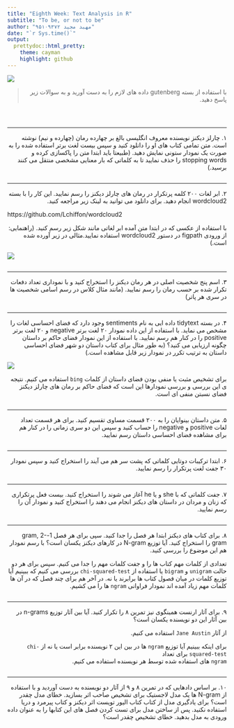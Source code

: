 ```yaml
---
title: "Eighth Week: Text Analysis in R"
subtitle: "To be, or not to be"
author: "مهبد مجید ۹۵۱۰۹۳۷۲"
date: "`r Sys.time()`"
output:
  prettydoc::html_pretty:
    theme: cayman
    highlight: github
---
```


<div align="center">
<img  src="images/dickens1_1.png"  align = 'center'>
</div>

> <p dir="RTL"> 
با استفاده از بسته gutenberg داده های لازم را به دست آورید و به سوالات زیر پاسخ دهید.
</p>

```r
```

```r
```

```r
```

***

<p dir="RTL">
۱. چارلز دیکنز نویسنده معروف انگلیسی بالغ بر چهارده رمان (چهارده و نیم) نوشته است. متن تمامی کتاب های او را دانلود کنید و سپس بیست لغت برتر استفاده شده را به صورت یک نمودار ستونی نمایش دهید. (طبیعتا باید ابتدا متن را پاکسازی کرده و stopping words را حذف نمایید تا به کلماتی که بار معنایی مشخصی منتقل می کنند برسید.)
</p>


```r
```


***

<p dir="RTL">
۲. ابر لغات ۲۰۰ کلمه پرتکرار در رمان های چارلز دیکنز را رسم نمایید. این کار را با بسته wordcloud2 انجام دهید. برای دانلود می توانید به لینک زیر مراجعه کنید.
</p>

https://github.com/Lchiffon/wordcloud2



<p dir="RTL">
 با استفاده از عکسی که در ابتدا متن آمده ابر لغاتی مانند شکل زیر رسم کنید. (راهنمایی: از ورودی figpath در دستور wordcloud2 استفاده نمایید.مثالی در زیر آورده شده است.)
</p>

<div align="center">
<img  src="images/tag-word-cloud-Che-Guevara.jpg"  align = 'center'>
</div>


```r
```

***

<p dir="RTL">
۳. اسم پنج شخصیت اصلی در هر رمان دیکنز را استخراج کنید و با نموداری تعداد دفعات تکرار شده بر حسب رمان را رسم نمایید. (مانند مثال کلاس در رسم اسامی شخصیت ها در سری هر پاتر)
</p>

```r
```

***

<p dir="RTL">
۴.  در بسته tidytext داده ایی به نام sentiments وجود دارد که فضای احساسی لغات را مشخص می نماید. با استفاده از این داده نمودار ۲۰ لغت برتر negative و ۲۰ لغت برتر positive را در کنار هم رسم نمایید. با استفاده از این نمودار فضای حاکم بر داستان چگونه ارزیابی می کنید؟ (به طور مثال برای کتاب داستان دو شهر فضای احساسی داستان به ترتیب تکرر در نمودار زیر قابل مشاهده است.)
</p>

<div align="center">
<img  src="images/sentiments.png"  align = 'center'>
</div>

<p dir="RTL">
برای تشخیص مثبت یا منفی بودن فضای داستان از کلمات
`bing`
استفاده می کنیم.
نتیجه ی این بررسی و بررسی نمودارها این است که فضای حاکم بر رمان های 
چارلز دیکنز فضای نسبتن منفی ای است.
</p>

```r
```

***

<p dir="RTL">
۵. متن داستان بینوایان را به ۲۰۰ قسمت مساوی تقسیم کنید. برای هر قسمت تعداد لغات positive و negative را حساب کنید و سپس این دو سری زمانی را در کنار هم برای مشاهده فضای احساسی داستان رسم نمایید.
</p>


```r
```

***

<p dir="RTL">
۶. ابتدا ترکیبات دوتایی کلماتی که پشت سر هم می آیند را استخراج کنید و سپس نمودار ۳۰ جفت لغت پرتکرار را رسم نمایید.
</p>

```r
```

***

<p dir="RTL">
۷. جفت کلماتی که با she و یا he آغاز می شوند را استخراج کنید. بیست فعل پرتکراری که زنان و مردان در داستان های دیکنز انجام می دهند را استخراج کنید و نمودار آن را رسم نمایید.
</p>


```r
```

***

<p dir="RTL">
۸. برای کتاب های دیکنز ابتدا هر فصل را جدا کنید. سپی برای هر فصل 
1-gram, 2-gram
را استخراج کنید. آیا توزیع  N-gram
در کارهای دیکنز یکسان است؟ با رسم نمودار هم این موضوع را بررسی کنید.
</p>

<p dir="RTL">
تعدادی از کلمات مهم کتاب ها را و جفت کلمات مهم را جدا می کنیم.
سپس برای هر دو حالت 
`unigram`
و 
`bigram`
یا استفاده از
`chi-squared-test`
بررسی می کنیم که ببینیم آیا توزیع  کلمات در میان فصول کتاب ها برابرند یا نه.
در آخر هم برای چند فصل که در آن ها کلمات مهم زیاد آمده اند نمودار فراوانی
`ngram`
ها را می کشیم.
</p>

```r
```

***

<p dir="RTL"> 
۹. برای آثار ارنست همینگوی نیز تمرین ۸ را تکرار کنید. آیا بین آثار توزیع n-grams در بین آثار این دو نویسنده یکسان است؟
</p>


<p dir="RTL"> 
از آثار 
`Jane Austin`
استفاده می کنیم.
</p>

<p dir="RTL"> 
برای اینکه ببینیم آیا توزیع
`ngram`
ها در بین این ۲ نویسنده برابر است یا نه از 
`chi-squared-test`
برای تعداد  
`ngram`
های استفاده شده توسط هر نویسنده استفاده می کنیم.
</p>

```r
```

***

<p dir="RTL"> 
۱۰. بر اساس دادهایی که در تمرین ۸ و ۹ از آثار دو نویسنده به دست آوردید و با استفاده از  N-gram ها یک مدل لاجستیک برای تشخیص صاحب اثر بسازید. خطای مدل چقدر است؟ برای یادگیری مدل از کتاب کتاب الیور تویست اثر دیکنز و کتاب پیرمرد و دریا استفاده نکنید. پس از ساختن مدل برای تست کردن فصل های این کتابها را به عنوان داده ورودی به مدل بدهید. خطای تشخیص چقدر است؟
</p>


```r
```

